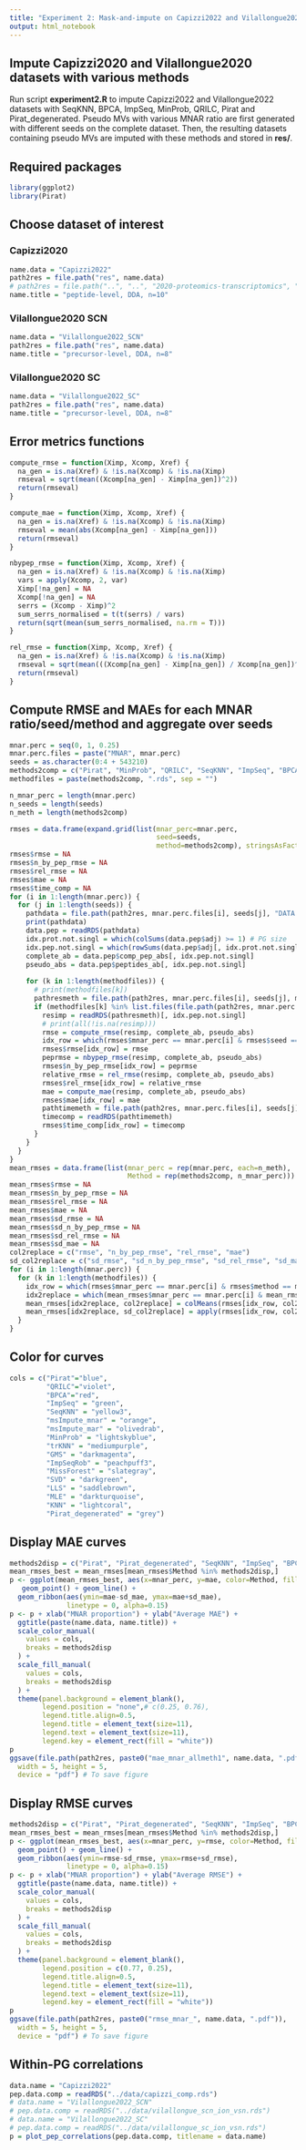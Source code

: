 ```yaml
---
title: "Experiment 2: Mask-and-impute on Capizzi2022 and Vilallongue2022"
output: html_notebook
---
```


## Impute Capizzi2020 and Vilallongue2020 datasets with various methods

Run script **experiment2.R** to impute Capizzi2022 and Vilallongue2022 datasets with SeqKNN, BPCA, ImpSeq, MinProb, QRILC, Pirat and Pirat_degenerated. Pseudo MVs with various MNAR ratio are first generated with different seeds on the complete dataset. Then, the resulting datasets containing pseudo MVs are imputed with these methods and stored in **res/**.

## Required packages

```r
library(ggplot2)
library(Pirat)
```


## Choose dataset of interest

### Capizzi2020

```r
name.data = "Capizzi2022"
path2res = file.path("res", name.data)
# path2res = file.path("..", "..", "2020-proteomics-transcriptomics", "experiments", name.data, "pseudo_na_percent_16")
name.title = "peptide-level, DDA, n=10"
```

### Vilallongue2020 SCN

```r
name.data = "Vilallongue2022_SCN"
path2res = file.path("res", name.data)
name.title = "precursor-level, DDA, n=8"
```


### Vilallongue2020 SC

```r
name.data = "Vilallongue2022_SC"
path2res = file.path("res", name.data)
name.title = "precursor-level, DDA, n=8"
```

## Error metrics functions

```r
compute_rmse = function(Ximp, Xcomp, Xref) {
  na_gen = is.na(Xref) & !is.na(Xcomp) & !is.na(Ximp)
  rmseval = sqrt(mean((Xcomp[na_gen] - Ximp[na_gen])^2))
  return(rmseval)
}

compute_mae = function(Ximp, Xcomp, Xref) {
  na_gen = is.na(Xref) & !is.na(Xcomp) & !is.na(Ximp)
  rmseval = mean(abs(Xcomp[na_gen] - Ximp[na_gen]))
  return(rmseval)
}

nbypep_rmse = function(Ximp, Xcomp, Xref) {
  na_gen = is.na(Xref) & !is.na(Xcomp) & !is.na(Ximp)
  vars = apply(Xcomp, 2, var)
  Ximp[!na_gen] = NA
  Xcomp[!na_gen] = NA
  serrs = (Xcomp - Ximp)^2
  sum_serrs_normalised = t(t(serrs) / vars)
  return(sqrt(mean(sum_serrs_normalised, na.rm = T)))
}

rel_rmse = function(Ximp, Xcomp, Xref) {
  na_gen = is.na(Xref) & !is.na(Xcomp) & !is.na(Ximp)
  rmseval = sqrt(mean(((Xcomp[na_gen] - Ximp[na_gen]) / Xcomp[na_gen])^2))
  return(rmseval)
}
```


## Compute RMSE and MAEs for each MNAR ratio/seed/method and aggregate over seeds

```r
mnar.perc = seq(0, 1, 0.25)
mnar.perc.files = paste("MNAR", mnar.perc)
seeds = as.character(0:4 + 543210)
methods2comp = c("Pirat", "MinProb", "QRILC", "SeqKNN", "ImpSeq", "BPCA", "Pirat_degenerated")
methodfiles = paste(methods2comp, ".rds", sep = "")

n_mnar_perc = length(mnar.perc)
n_seeds = length(seeds)
n_meth = length(methods2comp)

rmses = data.frame(expand.grid(list(mnar_perc=mnar.perc,
                                    seed=seeds,
                                    method=methods2comp), stringsAsFactors = F))
rmses$rmse = NA
rmses$n_by_pep_rmse = NA
rmses$rel_rmse = NA
rmses$mae = NA
rmses$time_comp = NA
for (i in 1:length(mnar.perc)) {
  for (j in 1:length(seeds)) {
    pathdata = file.path(path2res, mnar.perc.files[i], seeds[j], "DATA.rds")
    print(pathdata)
    data.pep = readRDS(pathdata)
    idx.prot.not.singl = which(colSums(data.pep$adj) >= 1) # PG size
    idx.pep.not.singl = which(rowSums(data.pep$adj[, idx.prot.not.singl]) >= 1) # Dont touch this line
    complete_ab = data.pep$comp_pep_abs[, idx.pep.not.singl]
    pseudo_abs = data.pep$peptides_ab[, idx.pep.not.singl]
    
    for (k in 1:length(methodfiles)) {
      # print(methodfiles[k])
      pathresmeth = file.path(path2res, mnar.perc.files[i], seeds[j], methodfiles[k])
      if (methodfiles[k] %in% list.files(file.path(path2res, mnar.perc.files[i], seeds[j]))) {
        resimp = readRDS(pathresmeth)[, idx.pep.not.singl]
        # print(all(!is.na(resimp)))
        rmse = compute_rmse(resimp, complete_ab, pseudo_abs)
        idx_row = which(rmses$mnar_perc == mnar.perc[i] & rmses$seed == seeds[j] & rmses$method == methods2comp[k])
        rmses$rmse[idx_row] = rmse
        peprmse = nbypep_rmse(resimp, complete_ab, pseudo_abs)
        rmses$n_by_pep_rmse[idx_row] = peprmse
        relative_rmse = rel_rmse(resimp, complete_ab, pseudo_abs)
        rmses$rel_rmse[idx_row] = relative_rmse
        mae = compute_mae(resimp, complete_ab, pseudo_abs)
        rmses$mae[idx_row] = mae
        pathtimemeth = file.path(path2res, mnar.perc.files[i], seeds[j], paste(methods2comp[k], "_time.rds", sep=""))
        timecomp = readRDS(pathtimemeth)
        rmses$time_comp[idx_row] = timecomp
      }
    }
  }
}
mean_rmses = data.frame(list(mnar_perc = rep(mnar.perc, each=n_meth),
                             Method = rep(methods2comp, n_mnar_perc)))
mean_rmses$rmse = NA
mean_rmses$n_by_pep_rmse = NA
mean_rmses$rel_rmse = NA
mean_rmses$mae = NA
mean_rmses$sd_rmse = NA
mean_rmses$sd_n_by_pep_rmse = NA
mean_rmses$sd_rel_rmse = NA
mean_rmses$sd_mae = NA
col2replace = c("rmse", "n_by_pep_rmse", "rel_rmse", "mae")
sd_col2replace = c("sd_rmse", "sd_n_by_pep_rmse", "sd_rel_rmse", "sd_mae")
for (i in 1:length(mnar.perc)) {
  for (k in 1:length(methodfiles)) {
    idx_row = which(rmses$mnar_perc == mnar.perc[i] & rmses$method == methods2comp[k])
    idx2replace = which(mean_rmses$mnar_perc == mnar.perc[i] & mean_rmses$Method == methods2comp[k])
    mean_rmses[idx2replace, col2replace] = colMeans(rmses[idx_row, col2replace], na.rm = F)
    mean_rmses[idx2replace, sd_col2replace] = apply(rmses[idx_row, col2replace], 2, sd, na.rm = F)
  }
}
```

## Color for curves

```r
cols = c("Pirat"="blue", 
         "QRILC"="violet", 
         "BPCA"="red", 
         "ImpSeq" = "green", 
         "SeqKNN" = "yellow3",
         "msImpute_mnar" = "orange",
         "msImpute_mar" = "olivedrab",
         "MinProb" = "lightskyblue",
         "trKNN" = "mediumpurple",
         "GMS" = "darkmagenta",
         "ImpSeqRob" = "peachpuff3",
         "MissForest" = "slategray",
         "SVD" = "darkgreen",
         "LLS" = "saddlebrown",
         "MLE" = "darkturquoise",
         "KNN" = "lightcoral",
         "Pirat_degenerated" = "grey")
```


## Display MAE curves


```r
methods2disp = c("Pirat", "Pirat_degenerated", "SeqKNN", "ImpSeq", "BPCA", "MinProb", "QRILC") # Choose imputation methods to display
mean_rmses_best = mean_rmses[mean_rmses$Method %in% methods2disp,]
p <- ggplot(mean_rmses_best, aes(x=mnar_perc, y=mae, color=Method, fill = Method)) + 
   geom_point() + geom_line() +
  geom_ribbon(aes(ymin=mae-sd_mae, ymax=mae+sd_mae),
              linetype = 0, alpha=0.15)
p <- p + xlab("MNAR proportion") + ylab("Average MAE") + 
  ggtitle(paste(name.data, name.title)) +
  scale_color_manual(
    values = cols,
    breaks = methods2disp
  ) +
  scale_fill_manual(
    values = cols,
    breaks = methods2disp
  ) +
  theme(panel.background = element_blank(),
        legend.position = "none",# c(0.25, 0.76),
        legend.title.align=0.5,
        legend.title = element_text(size=11),
        legend.text = element_text(size=11),
        legend.key = element_rect(fill = "white"))
p
ggsave(file.path(path2res, paste0("mae_mnar_allmeth1", name.data, ".pdf")),
  width = 5, height = 5,
  device = "pdf") # To save figure
```

## Display RMSE curves

```r
methods2disp = c("Pirat", "Pirat_degenerated", "SeqKNN", "ImpSeq", "BPCA") #, "MinProb", "QRILC") # Choose imputation methods to display
mean_rmses_best = mean_rmses[mean_rmses$Method %in% methods2disp,]
p <- ggplot(mean_rmses_best, aes(x=mnar_perc, y=rmse, color=Method, fill = Method)) + 
  geom_point() + geom_line() +
  geom_ribbon(aes(ymin=rmse-sd_rmse, ymax=rmse+sd_rmse),
              linetype = 0, alpha=0.15)
p <- p + xlab("MNAR proportion") + ylab("Average RMSE") + 
  ggtitle(paste(name.data, name.title)) +
  scale_color_manual(
    values = cols,
    breaks = methods2disp
  ) +
  scale_fill_manual(
    values = cols,
    breaks = methods2disp
  ) +
  theme(panel.background = element_blank(),
        legend.position = c(0.77, 0.25),
        legend.title.align=0.5,
        legend.title = element_text(size=11),
        legend.text = element_text(size=11),
        legend.key = element_rect(fill = "white"))
p
ggsave(file.path(path2res, paste0("rmse_mnar_", name.data, ".pdf")),
  width = 5, height = 5,
  device = "pdf") # To save figure
```
## Within-PG correlations

```r
data.name = "Capizzi2022"
pep.data.comp = readRDS("../data/capizzi_comp.rds")
# data.name = "Vilallongue2022_SCN"
# pep.data.comp = readRDS("../data/vilallongue_scn_ion_vsn.rds")
# data.name = "Vilallongue2022_SC"
# pep.data.comp = readRDS("../data/vilallongue_sc_ion_vsn.rds")
p = plot_pep_correlations(pep.data.comp, titlename = data.name)
```


